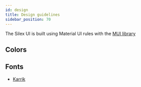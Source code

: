```yaml
---
id: design
title: Design guidelines
sidebar_position: 70
---
```



The Silex UI is built using Material UI rules with the [MUI library](https://mui.com/)

## Colors

<div style={{ display: "flex", gap: 25 }}>
  <ColorRect color="#2a2a2a" />
  <ColorRect color="#72d760" invert />
</div>

## Fonts

- [Karrik](http://karrik.phantom-foundry.com/)

